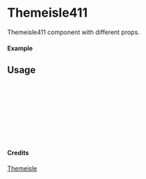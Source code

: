 
<Meta of={Themeisle411} title="Themeisle/Themeisle411" />

# Themeisle411

Themeisle411 component with different props.

#### Example

<Canvas of={Themeisle411.Primary} />

## Usage

```ts
import { Themeisle411 } from "yadl-ui";

const Example = () => {
  return (
      <Themeisle411 />
  );
};

export default Example;
```

#### Credits
[Themeisle](https://themeisle.com/illustrations/)
